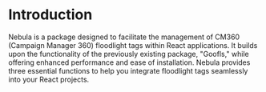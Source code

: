 # Introduction

Nebula is a package designed to facilitate the management of CM360 (Campaign Manager 360) floodlight tags within React applications. It builds upon the functionality of the previously existing package, "Goofls," while offering enhanced performance and ease of installation. Nebula provides three essential functions to help you integrate floodlight tags seamlessly into your React projects.
